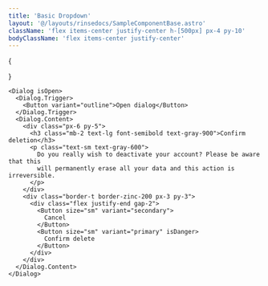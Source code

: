```yaml
---
title: 'Basic Dropdown'
layout: '@/layouts/rinsedocs/SampleComponentBase.astro'
className: 'flex items-center justify-center h-[500px] px-4 py-10'
bodyClassName: 'flex items-center justify-center'
---
```



{

<Dialog isOpen>
  <Dialog.Trigger>
    <Button variant="outline">Open dialog</Button>
  </Dialog.Trigger>
  <Dialog.Content className="max-w-[360px]">

    <div class="px-6 py-5 text-center">
      <div class="inline-flex mb-3 rounded-full bg-indigo-600/10 px-2.5 py-0.5 text-xs font-semibold leading-5 text-indigo-600">
        Coming soon
      </div>
      <h3 class="mb-3 text-base font-semibold text-gray-900">Join waitlist for Custom Dashboards 🎉
</h3>
      <p class="text-sm text-gray-600">
        Be the first to learn more and access our exciting new custom
        dashboard feature.
      </p>
      <ul>

      </ul>
    </div>
    <div class="border-t border-zinc-200 px-3 py-3">
      <div class="flex justify-end gap-2">
        <Button size="sm" variant="primary" className="w-full">
          Join waitlist
        </Button>
      </div>
    </div>
  </Dialog.Content>
</Dialog>

}

```mdx
<Dialog isOpen>
  <Dialog.Trigger>
    <Button variant="outline">Open dialog</Button>
  </Dialog.Trigger>
  <Dialog.Content>
    <div class="px-6 py-5">
      <h3 class="mb-2 text-lg font-semibold text-gray-900">Confirm deletion</h3>
      <p class="text-sm text-gray-600">
        Do you really wish to deactivate your account? Please be aware that this
        will permanently erase all your data and this action is irreversible.
      </p>
    </div>
    <div class="border-t border-zinc-200 px-3 py-3">
      <div class="flex justify-end gap-2">
        <Button size="sm" variant="secondary">
          Cancel
        </Button>
        <Button size="sm" variant="primary" isDanger>
          Confirm delete
        </Button>
      </div>
    </div>
  </Dialog.Content>
</Dialog>
```
